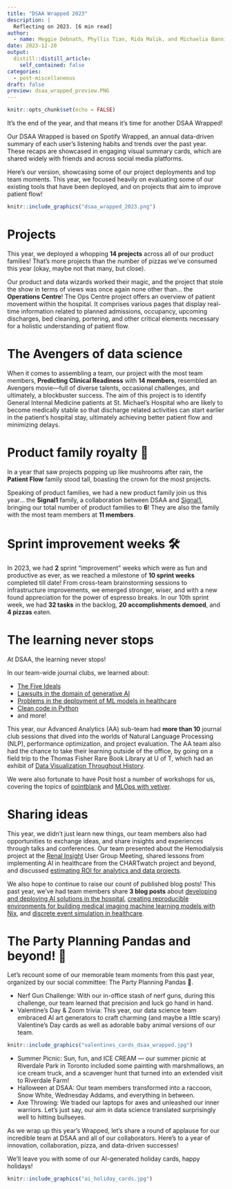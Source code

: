 ```yaml
---
title: "DSAA Wrapped 2023"
description: |
  Reflecting on 2023. [6 min read]
author:
  - name: Meggie Debnath, Phyllis Tian, Rida Malik, and Michaelia Banning, on behalf of DSAA
date: 2023-12-20
output:
  distill::distill_article:
    self_contained: false
categories:
  - post-miscellaneous
draft: false
preview: dsaa_wrapped_preview.PNG
---
```


```r
knitr::opts_chunk$set(echo = FALSE)
```

It's the end of the year, and that means it's time for another DSAA Wrapped!

Our DSAA Wrapped is based on Spotify Wrapped, an annual data-driven summary of each user's listening habits and trends over the past year. These recaps are showcased in engaging visual summary cards, which are shared widely with friends and across social media platforms. 

Here's our version, showcasing some of our project deployments and top team moments. This year, we focused heavily on evaluating some of our existing tools that have been deployed, and on projects that aim to improve patient flow!

```r
knitr::include_graphics("dsaa_wrapped_2023.png")
```

# Projects

This year, we deployed a whopping **14 projects** across all of our product families! That's more projects than the number of pizzas we've consumed this year (okay, maybe not that many, but close).

Our product and data wizards worked their magic, and the project that stole the show in terms of views was once again none other than... the **Operations Centre**! The Ops Centre project offers an overview of patient movement within the hospital. It comprises various pages that display real-time information related to planned admissions, occupancy, upcoming discharges, bed cleaning, portering, and other critical elements necessary for a holistic understanding of patient flow.

# The Avengers of data science

When it comes to assembling a team, our project with the most team members, **Predicting Clinical Readiness** with **14 members**, resembled an Avengers movie—full of diverse talents, occasional challenges, and ultimately, a blockbuster success. The aim of this project is to identify General Internal Medicine patients at St. Michael's Hospital who are likely to become medically stable so that discharge related activities can start earlier in the patient's hospital stay, ultimately achieving better patient flow and minimizing delays.

# Product family royalty 👑

In a year that saw projects popping up like mushrooms after rain, the **Patient Flow** family stood tall, boasting the crown for the most projects.

Speaking of product families, we had a new product family join us this year... the **Signal1** family, a collaboration between DSAA and [Signal1](https://signal1.ai/), bringing our total number of product families to **6**! They are also the family with the most team members at **11 members**.

# Sprint improvement weeks 🛠️

In 2023, we had **2** sprint "improvement" weeks which were as fun and productive as ever, as we reached a milestone of **10 sprint weeks** completed till date! From cross-team brainstorming sessions to infrastructure improvements, we emerged stronger, wiser, and with a new found appreciation for the power of espresso breaks. In our 10th sprint week, we had **32 tasks** in the backlog, **20 accomplishments demoed**, and **4 pizzas** eaten.

# The learning never stops

At DSAA, the learning never stops!

In our team-wide journal clubs, we learned about:

- [The Five Ideals](https://www.youtube.com/watch?v=xyP3c8VWplM)  
- [Lawsuits in the domain of generative AI](https://www.theverge.com/2023/1/17/23558516/ai-art-copyright-stable-diffusion-getty-images-lawsuit)  
- [Problems in the deployment of ML models in healthcare](https://www.theverge.com/2023/1/17/23558516/ai-art-copyright-stable-diffusion-getty-images-lawsuit)  
- [Clean code in Python](https://github.com/zedr/clean-code-python)  
- and more!

This year, our Advanced Analytics (AA) sub-team had **more than 10** journal club sessions that dived into the worlds of Natural Language Processing (NLP), performance optimization, and project evaluation. The AA team also had the chance to take their learning outside of the office, by going on a field trip to the Thomas Fisher Rare Book Library at U of T, which had an exhibit of [Data Visualization Throughout History](https://fisher.library.utoronto.ca/exhibition/emerging-patterns-data-visualization-throughout-history).

We were also fortunate to have Posit host a number of workshops for us, covering the topics of [pointblank](https://github.com/rstudio/pointblank) and [MLOps with vetiver](https://juliasilge.github.io/mlops-with-vetiver/#/title-slide).

# Sharing ideas

This year, we didn't just learn new things, our team members also had opportunities to exchange ideas, and share insights and experiences through talks and conferences. Our team presented about the Hemodialysis project at the [Renal Insight](https://www.constellationkidney.com/electronic-health-records/renal-insight/) User Group Meeting, shared lessons from implementing AI in healthcare from the CHARTwatch project and beyond, and discussed [estimating ROI for analytics and data projects](https://www.linkedin.com/feed/update/urn:li:activity:7143660747309416448/).

We also hope to continue to raise our count of published blog posts! This past year, we've had team members share **3 blog posts** about [developing and deploying AI solutions in the hospital](https://lks-chart.github.io/blog/posts/2023-01-27-with-a-little-help-from-my-friends/), [creating reproducible environments for building medical imaging machine learning models with Nix](https://lks-chart.github.io/blog/posts/2023-02-28-medical-imaging-with-nix/), and [discrete event simulation in healthcare](https://lks-chart.github.io/blog/posts/2023-03-17-introduction-to-discrete-event-simulations-in-healthcare/).

# The Party Planning Pandas and beyond! 🎉

Let's recount some of our memorable team moments from this past year, organized by our social committee: The Party Planning Pandas 🐼.

- Nerf Gun Challenge: With our in-office stash of nerf guns, during this challenge, our team learned that precision and luck go hand in hand.  
- Valentine's Day & Zoom trivia: This year, our data science team embraced AI art generators to craft charming (and maybe a little scary) Valentine's Day cards as well as adorable baby animal versions of our team.  

```r
knitr::include_graphics("valentines_cards_dsaa_wrapped.jpg")
```

- Summer Picnic: Sun, fun, and ICE CREAM — our summer picnic at Riverdale Park in Toronto included some painting with marshmallows, an ice cream truck, and a scavenger hunt that turned into an extended visit to Riverdale Farm!  
- Halloween at DSAA: Our team members transformed into a raccoon, Snow White, Wednesday Addams, and everything in between.  
- Axe Throwing: We traded our laptops for axes and unleashed our inner warriors. Let's just say, our aim in data science translated surprisingly well to hitting bullseyes.  

As we wrap up this year's Wrapped, let's share a round of applause for our incredible team at DSAA and all of our collaborators. Here's to a year of innovation, collaboration, pizza, and data-driven successes!

We'll leave you with some of our AI-generated holiday cards, happy holidays!

```r
knitr::include_graphics("ai_holiday_cards.jpg")
```
